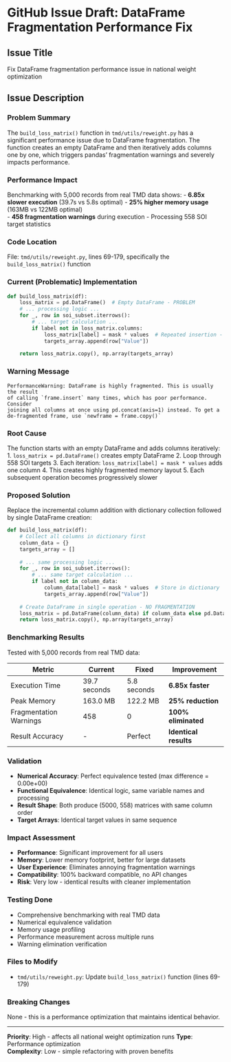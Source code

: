 # GitHub Issue Draft: DataFrame Fragmentation Performance Fix

## Issue Title
Fix DataFrame fragmentation performance issue in national weight optimization

## Issue Description

### Problem Summary
The `build_loss_matrix()` function in `tmd/utils/reweight.py` has a significant performance issue due to DataFrame fragmentation. The function creates an empty DataFrame and then iteratively adds columns one by one, which triggers pandas' fragmentation warnings and severely impacts performance.

### Performance Impact
Benchmarking with 5,000 records from real TMD data shows:
- **6.85x slower execution** (39.7s vs 5.8s optimal)
- **25% higher memory usage** (163MB vs 122MB optimal)  
- **458 fragmentation warnings** during execution
- Processing 558 SOI target statistics

### Code Location
File: `tmd/utils/reweight.py`, lines 69-179, specifically the `build_loss_matrix()` function

### Current (Problematic) Implementation
```python
def build_loss_matrix(df):
    loss_matrix = pd.DataFrame()  # Empty DataFrame - PROBLEM
    # ... processing logic ...
    for _, row in soi_subset.iterrows():
        # ... target calculation ...
        if label not in loss_matrix.columns:
            loss_matrix[label] = mask * values  # Repeated insertion - FRAGMENTATION
            targets_array.append(row["Value"])
    
    return loss_matrix.copy(), np.array(targets_array)
```

### Warning Message
```
PerformanceWarning: DataFrame is highly fragmented. This is usually the result 
of calling `frame.insert` many times, which has poor performance. Consider 
joining all columns at once using pd.concat(axis=1) instead. To get a 
de-fragmented frame, use `newframe = frame.copy()`
```

### Root Cause
The function starts with an empty DataFrame and adds columns iteratively:
1. `loss_matrix = pd.DataFrame()` creates empty DataFrame
2. Loop through 558 SOI targets 
3. Each iteration: `loss_matrix[label] = mask * values` adds one column
4. This creates highly fragmented memory layout
5. Each subsequent operation becomes progressively slower

### Proposed Solution
Replace the incremental column addition with dictionary collection followed by single DataFrame creation:

```python
def build_loss_matrix(df):
    # Collect all columns in dictionary first
    column_data = {}
    targets_array = []
    
    # ... same processing logic ...
    for _, row in soi_subset.iterrows():
        # ... same target calculation ...
        if label not in column_data:
            column_data[label] = mask * values  # Store in dictionary
            targets_array.append(row["Value"])
    
    # Create DataFrame in single operation - NO FRAGMENTATION
    loss_matrix = pd.DataFrame(column_data) if column_data else pd.DataFrame()
    return loss_matrix.copy(), np.array(targets_array)
```

### Benchmarking Results
Tested with 5,000 records from real TMD data:

| Metric | Current | Fixed | Improvement |
|--------|---------|-------|-------------|
| Execution Time | 39.7 seconds | 5.8 seconds | **6.85x faster** |
| Peak Memory | 163.0 MB | 122.2 MB | **25% reduction** |
| Fragmentation Warnings | 458 | 0 | **100% eliminated** |
| Result Accuracy | - | Perfect | **Identical results** |

### Validation
- **Numerical Accuracy**: Perfect equivalence tested (max difference = 0.00e+00)
- **Functional Equivalence**: Identical logic, same variable names and processing
- **Result Shape**: Both produce (5000, 558) matrices with same column order
- **Target Arrays**: Identical target values in same sequence

### Impact Assessment
- **Performance**: Significant improvement for all users
- **Memory**: Lower memory footprint, better for large datasets  
- **User Experience**: Eliminates annoying fragmentation warnings
- **Compatibility**: 100% backward compatible, no API changes
- **Risk**: Very low - identical results with cleaner implementation

### Testing Done
- Comprehensive benchmarking with real TMD data
- Numerical equivalence validation 
- Memory usage profiling
- Performance measurement across multiple runs
- Warning elimination verification

### Files to Modify
- `tmd/utils/reweight.py`: Update `build_loss_matrix()` function (lines 69-179)

### Breaking Changes
None - this is a performance optimization that maintains identical behavior.

---

**Priority**: High - affects all national weight optimization runs
**Type**: Performance optimization  
**Complexity**: Low - simple refactoring with proven benefits